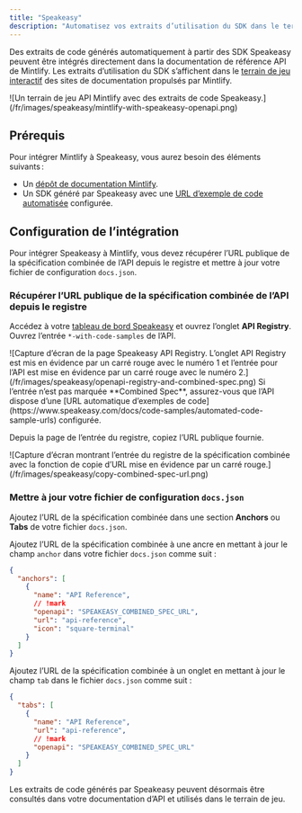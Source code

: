 ```yaml
---
title: "Speakeasy"
description: "Automatisez vos extraits d’utilisation du SDK dans le terrain de jeu API"
---
```


Des extraits de code générés automatiquement à partir des SDK Speakeasy peuvent être intégrés directement dans la documentation de référence API de Mintlify. Les extraits d’utilisation du SDK s’affichent dans le [terrain de jeu interactif](/fr/api-playground/overview) des sites de documentation propulsés par Mintlify.

<Frame>
![Un terrain de jeu API Mintlify avec des extraits de code Speakeasy.](/fr/images/speakeasy/mintlify-with-speakeasy-openapi.png)
</Frame>

## Prérequis

Pour intégrer Mintlify à Speakeasy, vous aurez besoin des éléments suivants :

  - Un [dépôt de documentation Mintlify](/fr/quickstart#creating-the-repository).
  - Un SDK généré par Speakeasy avec une [URL d’exemple de code automatisée](https://www.speakeasy.com/docs/code-samples/automated-code-sample-urls) configurée.

## Configuration de l’intégration

Pour intégrer Speakeasy à Mintlify, vous devez récupérer l’URL publique de la spécification combinée de l’API depuis le registre et mettre à jour votre fichier de configuration `docs.json`.

### Récupérer l’URL publique de la spécification combinée de l’API depuis le registre

Accédez à votre [tableau de bord Speakeasy](https://app.speakeasy.com) et ouvrez l’onglet **API Registry**. Ouvrez l’entrée `*-with-code-samples` de l’API.

<Frame>
![Capture d’écran de la page Speakeasy API Registry. L’onglet API Registry est mis en évidence par un carré rouge avec le numéro 1 et l’entrée pour l’API est mise en évidence par un carré rouge avec le numéro 2.](/fr/images/speakeasy/openapi-registry-and-combined-spec.png)
</Frame>

<Note>
  Si l’entrée n’est pas marquée **Combined Spec**, assurez-vous que l’API dispose d’une [URL automatique d’exemples de code](https://www.speakeasy.com/docs/code-samples/automated-code-sample-urls) configurée.
</Note>

Depuis la page de l’entrée du registre, copiez l’URL publique fournie.

<Frame>
![Capture d’écran montrant l’entrée du registre de la spécification combinée avec la fonction de copie d’URL mise en évidence par un carré rouge.](/fr/images/speakeasy/copy-combined-spec-url.png)
</Frame>

### Mettre à jour votre fichier de configuration `docs.json` 

Ajoutez l’URL de la spécification combinée dans une section **Anchors** ou **Tabs** de votre fichier `docs.json`.

Ajoutez l’URL de la spécification combinée à une ancre en mettant à jour le champ `anchor` dans votre fichier `docs.json` comme suit :

```json docs.json
{
  "anchors": [
    {
      "name": "API Reference",
      // !mark
      "openapi": "SPEAKEASY_COMBINED_SPEC_URL",
      "url": "api-reference",
      "icon": "square-terminal"
    }
  ]
}
```

Ajoutez l’URL de la spécification combinée à un onglet en mettant à jour le champ `tab` dans le fichier `docs.json` comme suit :

```json docs.json
{
  "tabs": [
    {
      "name": "API Reference",
      "url": "api-reference",
      // !mark
      "openapi": "SPEAKEASY_COMBINED_SPEC_URL"
    }
  ]
}
```

Les extraits de code générés par Speakeasy peuvent désormais être consultés dans votre documentation d’API et utilisés dans le terrain de jeu.
